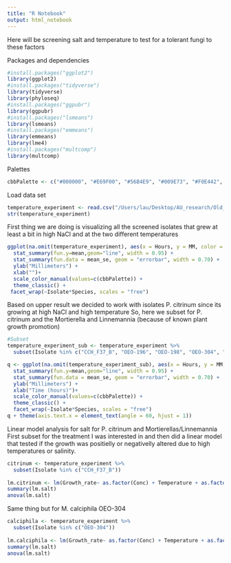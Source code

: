 ```yaml
---
title: "R Notebook"
output: html_notebook
---
```


Here will be screening salt and temperature to test for a tolerant fungi to these factors

Packages and dependencies
```r
#install.packages("ggplot2")
library(ggplot2)
#install.packages("tidyverse")
library(tidyverse)
library(phyloseq)
#install.packages("ggpubr")
library(ggpubr)
#install.packages("lsmeans")
library(lsmeans)
#install.packages("emmeans")
library(emmeans)
library(lme4)
#install.packages("multcomp")
library(multcomp)
```

Palettes
```r
cbbPalette <- c("#000000", "#E69F00", "#56B4E9", "#009E73", "#F0E442", "#0072B2", "#D55E00", "#CC79A7")
```

Load data set
```r
temperature_experiment <- read.csv("/Users/lau/Desktop/AU_research/Old_Rotation/Jan2022/PGPFpeanut/Data/01_TemperatureSaltExp.csv", na.strings = "na")
str(temperature_experiment)
```

First thing we are doing is visualizing all the screened isolates that grew at least a bit in high NaCl and at the two different temperatures
```r
ggplot(na.omit(temperature_experiment), aes(x = Hours, y = MM, color = interaction(Conc, Temperature))) +
  stat_summary(fun.y=mean,geom="line", width = 0.95) +
  stat_summary(fun.data = mean_se, geom = "errorbar", width = 0.70) +
  ylab("Millimeters") +
  xlab("")+
  scale_color_manual(values=c(cbbPalette)) +
  theme_classic() +
 facet_wrap(~Isolate*Species, scales = "free")
```

Based on upper result we decided to work with isolates P. citrinum since its growing at high NaCl and high temperature
So, here we subset for P. citrinum and the Mortierella and Linnemannia (because of known plant growth promotion)
```r
#Subset
temperature_experiment_sub <- temperature_experiment %>%
  subset(Isolate %in% c("CCH_F37_B", "OEO-196", "OEO-198", "OEO-304", "OEO-305"))

q <- ggplot(na.omit(temperature_experiment_sub), aes(x = Hours, y = MM, color = interaction(Conc, Temperature))) +
  stat_summary(fun.y=mean,geom="line", width = 0.95) +
  stat_summary(fun.data = mean_se, geom = "errorbar", width = 0.70) +
  ylab("Millimeters") +
  xlab("Time (hours)")+
  scale_color_manual(values=c(cbbPalette)) +
  theme_classic() +
  facet_wrap(~Isolate*Species, scales = "free")
q + theme(axis.text.x = element_text(angle = 60, hjust = 1))

```
Linear model analysis for salt for P. citrinum and Mortierellas/Linnemannia
First subset for the treatment I was interested in and then did a linear model that tested if the growth was positielly or negativelly altered due to high temperatures or salinity.
```r
citrinum <- temperature_experiment %>%
  subset(Isolate %in% c("CCH_F37_B"))
  
lm.citrinum <- lm(Growth_rate~ as.factor(Conc) + Temperature + as.factor(Conc)*Temperature, data = citrinum)
summary(lm.salt)
anova(lm.salt)
```

Same thing but for M. calciphila OEO-304
```r
calciphila <- temperature_experiment %>%
  subset(Isolate %in% c("OEO-304"))
  
lm.calciphila <- lm(Growth_rate~ as.factor(Conc) + Temperature + as.factor(Conc)*Temperature, data = citrinum)
summary(lm.salt)
anova(lm.salt)
```

